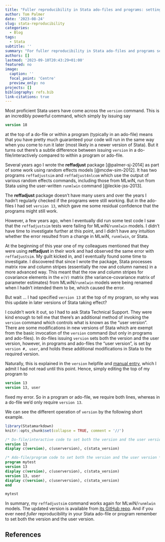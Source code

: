 ```yaml
---
title: "Fuller reproducibility in Stata ado-files and programs: setting the version and user version"
author: Tom Palmer
date: '2023-08-24'
slug: stata-reproducibility
categories:
  - Blog
tags:
  - Stata
subtitle: ''
summary: "For fuller reproducibility in Stata ado-files and programs set both the version and the user version."
authors: []
lastmod: '2023-09-10T20:43:29+01:00'
featured: no
image:
  caption: ''
  focal_point: 'Centre'
  preview_only: no
projects: []
bibliography: refs.bib
link-citations: true
---
```


Most proficient Stata users have come across the `version` command. This is an incredibly powerful command, which simply by issuing say
```stata
version 18
```
at the top of a do-file or within a program (typically in an ado-file) means that you have pretty much guaranteed your code will run in the same way when you come to run it later (most likely in a newer version of Stata). But it turns out there's a subtle difference between issuing `version` in a do-file/interactively compared to within a program or ado-file. 

Several years ago I wrote the **reffadjust** package [@palmer-sj-2014] as part of some work using random effects models [@mcdw-sim-2012]. It has two programs `reffadjustsim` and `reffadjust4nlcom` which use the output of various random effects commands, including those from MLwiN, run from Stata using the user-written `runmlwin` command [@leckie-jss-2013].

The **reffadjust** package doesn't have many users and over the years I hadn't regularly checked if the programs were still working. But in the ado-files I had set `version 13`, which gave me some residual confidence that the programs might still work.

However, a few years ago, when I eventually did run some test code I saw that the `reffadjustsim` tests were failing for MLwiN/`runmlwin` models. I didn't have time to investigate further at this point, and I didn't have any intuition whether the error resulted from a change in MLwiN, `runmlwin`, or Stata.

At the beginning of this year one of my colleagues mentioned that they were using **reffadjust** in their work and had observed the same error with `reffadjustsim`. My guilt kicked in, and I eventually found some time to investigate. I discovered that since I wrote the package, Stata processes matrix row and column stripes (essentially the row and column names) in a more advanced way. This meant that the row and column stripes for covariance elements in the `e(V)` matrix (the variance-covariance matrix of parameter estimates) from MLwiN/`runmlwin` models were being renamed when I hadn't intended them to be, which caused the error.

But wait ... I had specified `version 13` at the top of my program, so why was this update in later versions of Stata taking effect?

I couldn't work it out, so I had to ask Stata Technical Support. They were kind enough to tell me that there's an additional method of invoking the `version` command which controls what is known as the "user version". There are some modifications in new versions of Stata which are exempt from the basic invocation of the `version` command (but only in programs and ado-files). In do-files issuing `version` sets both the version and the user version, however, in programs and ado-files the "user version", is set by `version #, user`, and holds these additional modifications in Stata to the required version.

Naturally, this is explained in the `version` helpfile and [manual entry](https://www.stata.com/manuals/pversion.pdf), which I admit I had not read until this point. Hence, simply editing the top of my program to
```stata
version 13
version 13, user
```
fixed my error. So in a program or ado-file, we require both lines, whereas in a do-file we'd only require `version 13`.

We can see the different operation of `version` by the following short example.
```r
library(Statamarkdown)
knitr::opts_chunk$set(collapse = TRUE, comment = '//')
```
```stata
/* Do-file/interactive code to set both the version and the user version */
version 13
display c(version), c(userversion), c(stata_version)
```
```stata
/* Ado-file/program code to set both the version and the user version */
program mytest
version 13
display c(version), c(userversion), c(stata_version)
version 13, user
display c(version), c(userversion), c(stata_version)
end

mytest
```

In summary, my `reffadjustsim` command works again for MLwiN/`runmlwin` models. The updated version is available from [its GitHub repo](https://github.com/remlapmot/reffadjust). And if you ever need *fuller* reproducibility in your Stata ado-file or program remember to set both the version and the user version.

## References
